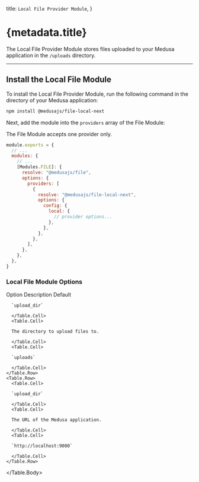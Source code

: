 
  title: `Local File Provider Module`,
}

# {metadata.title}

The Local File Provider Module stores files uploaded to your Medusa application in the `/uploads` directory.

---

## Install the Local File Module

To install the Local File Provider Module, run the following command in the directory of your Medusa application:

```bash npm2yarn
npm install @medusajs/file-local-next
```

Next, add the module into the `providers` array of the File Module:

<Note>

The File Module accepts one provider only.

</Note>

```js title="medusa-config.js"
module.exports = {
  // ...
  modules: {
    // ...
    [Modules.FILE]: {
      resolve: "@medusajs/file",
      options: {
        providers: [
          {
            resolve: "@medusajs/file-local-next",
            options: {
              config: {
                local: {
                  // provider options...
                },
              },
            },
          },
        ],
      },
    },
  },
}
```

### Local File Module Options

<Table>
  <Table.Header>
    <Table.Row>
      <Table.HeaderCell>Option</Table.HeaderCell>
      <Table.HeaderCell>Description</Table.HeaderCell>
      <Table.HeaderCell>Default</Table.HeaderCell>
    </Table.Row>
  </Table.Header>
  <Table.Body>
    <Table.Row>
      <Table.Cell>
      
      `upload_dir`
      
      </Table.Cell>
      <Table.Cell>
      
      The directory to upload files to.
      
      </Table.Cell>
      <Table.Cell>
      
      `uploads`
      
      </Table.Cell>
    </Table.Row>
    <Table.Row>
      <Table.Cell>
      
      `upload_dir`
      
      </Table.Cell>
      <Table.Cell>
      
      The URL of the Medusa application.
      
      </Table.Cell>
      <Table.Cell>
      
      `http://localhost:9000`
      
      </Table.Cell>
    </Table.Row>
  </Table.Body>
</Table>
